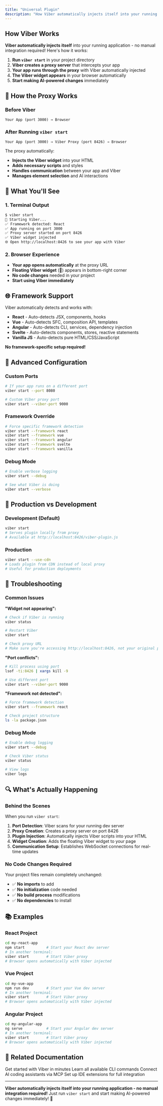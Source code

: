 ```yaml
---
title: "Universal Plugin"
description: "How Viber automatically injects itself into your running application"
---
```


## How Viber Works

**Viber automatically injects itself** into your running application - no manual integration required! Here's how it works:

1. **Run `viber start`** in your project directory
2. **Viber creates a proxy server** that intercepts your app
3. **Your app runs through the proxy** with Viber automatically injected
4. **The Viber widget appears** in your browser automatically
5. **Start making AI-powered changes** immediately

## 🔧 How the Proxy Works

### Before Viber
```
Your App (port 3000) → Browser
```

### After Running `viber start`
```
Your App (port 3000) → Viber Proxy (port 8426) → Browser
```

The proxy automatically:
- **Injects the Viber widget** into your HTML
- **Adds necessary scripts** and styles
- **Handles communication** between your app and Viber
- **Manages element selection** and AI interactions

## 🎯 What You'll See

### 1. Terminal Output
```bash
$ viber start
🚀 Starting Viber...
✅ Framework detected: React
✅ App running on port 3000
✅ Proxy server started on port 8426
✅ Viber widget injected
🌐 Open http://localhost:8426 to see your app with Viber
```

### 2. Browser Experience
- **Your app opens automatically** at the proxy URL
- **Floating Viber widget** (🤖) appears in bottom-right corner
- **No code changes** needed in your project
- **Start using Viber immediately**

## 🌐 Framework Support

Viber automatically detects and works with:

- **React** - Auto-detects JSX, components, hooks
- **Vue** - Auto-detects SFC, composition API, templates
- **Angular** - Auto-detects CLI, services, dependency injection
- **Svelte** - Auto-detects components, stores, reactive statements
- **Vanilla JS** - Auto-detects pure HTML/CSS/JavaScript

**No framework-specific setup required!**

## 🔌 Advanced Configuration

### Custom Ports
```bash
# If your app runs on a different port
viber start --port 8080

# Custom Viber proxy port
viber start --viber-port 9000
```

### Framework Override
```bash
# Force specific framework detection
viber start --framework react
viber start --framework vue
viber start --framework angular
viber start --framework svelte
viber start --framework vanilla
```

### Debug Mode
```bash
# Enable verbose logging
viber start --debug

# See what Viber is doing
viber start --verbose
```

## 📱 Production vs Development

### Development (Default)
```bash
viber start
# Serves plugin locally from proxy
# Available at http://localhost:8426/viber-plugin.js
```

### Production
```bash
viber start --use-cdn
# Loads plugin from CDN instead of local proxy
# Useful for production deployments
```

## 🚨 Troubleshooting

### Common Issues

**"Widget not appearing":**
```bash
# Check if Viber is running
viber status

# Restart Viber
viber start

# Check proxy URL
# Make sure you're accessing http://localhost:8426, not your original port
```

**"Port conflicts":**
```bash
# Kill process using port
lsof -ti:8426 | xargs kill -9

# Use different port
viber start --viber-port 9000
```

**"Framework not detected":**
```bash
# Force framework detection
viber start --framework react

# Check project structure
ls -la package.json
```

### Debug Mode
```bash
# Enable debug logging
viber start --debug

# Check Viber status
viber status

# View logs
viber logs
```

## 🔍 What's Actually Happening

### Behind the Scenes

When you run `viber start`:

1. **Port Detection**: Viber scans for your running dev server
2. **Proxy Creation**: Creates a proxy server on port 8426
3. **Plugin Injection**: Automatically injects Viber scripts into your HTML
4. **Widget Creation**: Adds the floating Viber widget to your page
5. **Communication Setup**: Establishes WebSocket connections for real-time updates

### No Code Changes Required

Your project files remain completely unchanged:
- ✅ **No imports** to add
- ✅ **No initialization** code needed
- ✅ **No build process** modifications
- ✅ **No dependencies** to install

## 📚 Examples

### React Project
```bash
cd my-react-app
npm start          # Start your React dev server
# In another terminal:
viber start        # Start Viber proxy
# Browser opens automatically with Viber injected
```

### Vue Project
```bash
cd my-vue-app
npm run dev        # Start your Vue dev server
# In another terminal:
viber start        # Start Viber proxy
# Browser opens automatically with Viber injected
```

### Angular Project
```bash
cd my-angular-app
ng serve           # Start your Angular dev server
# In another terminal:
viber start        # Start Viber proxy
# Browser opens automatically with Viber injected
```

## 🔗 Related Documentation

<CardGroup cols={2}>
<Card title="Quickstart Guide" icon="rocket" href="/viber/quickstart">
  Get started with Viber in minutes
</Card>

<Card title="CLI Commands" icon="terminal" href="/viber/cli">
  Learn all available CLI commands
</Card>

<Card title="MCP Integration" icon="plug" href="/viber/connect-mcp">
  Connect AI coding assistants via MCP
</Card>

<Card title="Extension Setup" icon="code" href="/viber/extension">
  Set up IDE extensions for full integration
</Card>
</CardGroup>

---

**Viber automatically injects itself into your running application - no manual integration required!** Just run `viber start` and start making AI-powered changes immediately! 🚀

